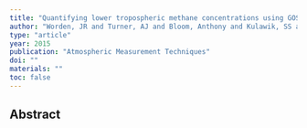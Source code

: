 ```yaml
---
title: "Quantifying lower tropospheric methane concentrations using GOSAT near-IR and TES thermal IR measurements"
author: "Worden, JR and Turner, AJ and Bloom, Anthony and Kulawik, SS and Liu, J and Lee, M and Weidner, R and Bowman, K and Frankenberg, C and Parker, RJAMT and others"
type: "article"
year: 2015
publication: "Atmospheric Measurement Techniques"
doi: ""
materials: ""
toc: false
---
```


## Abstract


